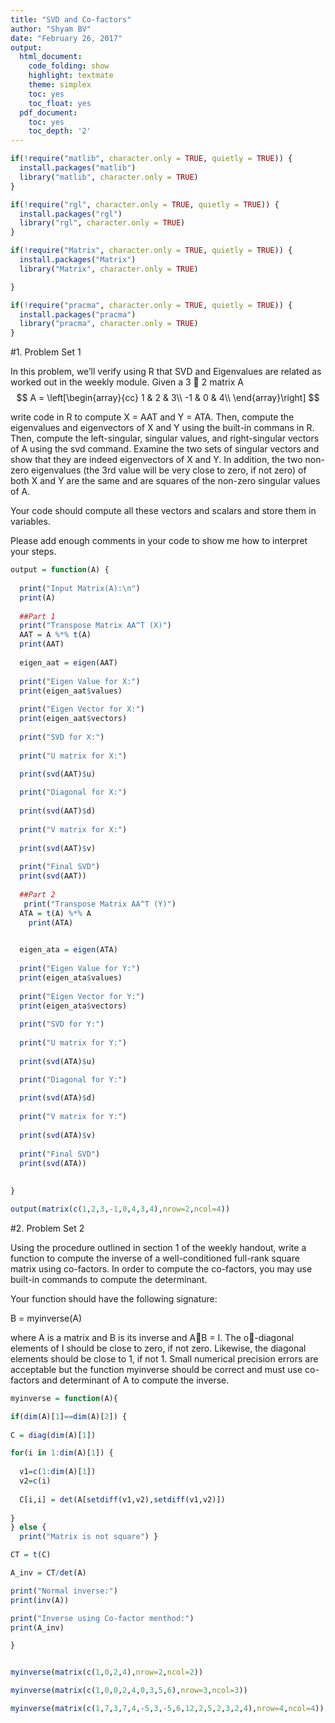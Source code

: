 ```yaml
---
title: "SVD and Co-factors"
author: "Shyam BV"
date: "February 26, 2017"
output:
  html_document:
    code_folding: show
    highlight: textmate
    theme: simplex
    toc: yes
    toc_float: yes
  pdf_document:
    toc: yes
    toc_depth: '2'
---
```



```r
if(!require("matlib", character.only = TRUE, quietly = TRUE)) {
  install.packages("matlib")
  library("matlib", character.only = TRUE)
}

if(!require("rgl", character.only = TRUE, quietly = TRUE)) {
  install.packages("rgl")
  library("rgl", character.only = TRUE)
}

if(!require("Matrix", character.only = TRUE, quietly = TRUE)) {
  install.packages("Matrix")
  library("Matrix", character.only = TRUE)

}

if(!require("pracma", character.only = TRUE, quietly = TRUE)) {
  install.packages("pracma")
  library("pracma", character.only = TRUE)
}


```

#1. Problem Set 1

In this problem, we'll verify using R that SVD and Eigenvalues are related as worked
out in the weekly module. Given a 3  2 matrix A
$$ A = 
\left[\begin{array}{cc} 
1 & 2 & 3\\
-1 & 0 & 4\\
\end{array}\right]
$$ 

write code in R to compute X = AAT and Y = ATA. Then, compute the eigenvalues
and eigenvectors of X and Y using the built-in commans in R.
Then, compute the left-singular, singular values, and right-singular vectors of A using the svd command. Examine the two sets of singular vectors and show that they are indeed eigenvectors of X and Y. In addition, the two non-zero eigenvalues (the 3rd value will be very close to zero, if not zero) of both X and Y are the same and are squares of the non-zero singular values of A.

Your code should compute all these vectors and scalars and store them in variables.

Please add enough comments in your code to show me how to interpret your steps.



```r


output = function(A) {
  
  print("Input Matrix(A):\n")
  print(A)
  
  ##Part 1
  print("Transpose Matrix AA^T (X)")
  AAT = A %*% t(A)
  print(AAT)
  
  eigen_aat = eigen(AAT)
  
  print("Eigen Value for X:")
  print(eigen_aat$values)
  
  print("Eigen Vector for X:")
  print(eigen_aat$vectors)
  
  print("SVD for X:")
  
  print("U matrix for X:")
  
  print(svd(AAT)$u)

  print("Diagonal for X:")
  
  print(svd(AAT)$d)
      
  print("V matrix for X:")
  
  print(svd(AAT)$v)
  
  print("Final SVD")
  print(svd(AAT))
  
  ##Part 2
   print("Transpose Matrix AA^T (Y)")
  ATA = t(A) %*% A
    print(ATA)

  
  eigen_ata = eigen(ATA)
  
  print("Eigen Value for Y:")
  print(eigen_ata$values)
  
  print("Eigen Vector for Y:")
  print(eigen_ata$vectors)
  
  print("SVD for Y:")
  
  print("U matrix for Y:")
  
  print(svd(ATA)$u)

  print("Diagonal for Y:")
  
  print(svd(ATA)$d)
      
  print("V matrix for Y:")
  
  print(svd(ATA)$v)
  
  print("Final SVD")
  print(svd(ATA))
  
 
}

output(matrix(c(1,2,3,-1,0,4,3,4),nrow=2,ncol=4))

```




#2. Problem Set 2

Using the procedure outlined in section 1 of the weekly handout, write a function to compute the inverse of a well-conditioned full-rank square matrix using co-factors. In order to compute the co-factors, you may use built-in commands to compute the determinant.

Your function should have the following signature:

B = myinverse(A)

where A is a matrix and B is its inverse and AB = I. The o-diagonal elements of I
should be close to zero, if not zero. Likewise, the diagonal elements should be close to 1, if not 1. Small numerical precision errors are acceptable but the function myinverse should be correct and must use co-factors and determinant of A to compute the inverse.


```r


myinverse = function(A){

if(dim(A)[1]==dim(A)[2]) {
  
C = diag(dim(A)[1])

for(i in 1:dim(A)[1]) {
  
  v1=c(1:dim(A)[1])
  v2=c(i)
  
  C[i,i] = det(A[setdiff(v1,v2),setdiff(v1,v2)])
  
}
} else { 
  print("Matrix is not square") }

CT = t(C)

A_inv = CT/det(A)

print("Normal inverse:")
print(inv(A))

print("Inverse using Co-factor menthod:")
print(A_inv)

}


myinverse(matrix(c(1,0,2,4),nrow=2,ncol=2))

myinverse(matrix(c(1,0,0,2,4,0,3,5,6),nrow=3,ncol=3))

myinverse(matrix(c(1,7,3,7,4,-5,3,-5,6,12,2,5,2,3,2,4),nrow=4,ncol=4))



```









